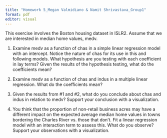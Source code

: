 ```yaml
---
title: "Homework 5_Megan Valmidiano & Namit Shrivastava_Group1"
format: pdf
editor: visual
---
```

This exercise involves the Boston housing dataset in ISLR2. Assume that we are interested
in median home values, medv.

1. Examine medv as a function of chas in a simple linear regression model with an intercept.
Notice the nature of chas for its use in this and following models. What hypothesis are you
testing with each coefficient in lay terms? Given the results of the hypothesis testing, what
do the coefficients mean?


2. Examine medv as a function of chas and indus in a multiple linear regression. What do the
coefficients mean?


3. Given the results from #1 and #2, what do you conclude about chas and indus in relation
to medv? Support your conclusion with a visualization.

4. You think that the proportion of non-retail business acres may have a different impact on
the expected average median home values in towns bordering the Charles River vs. those that
don’t. Fit a linear regression model with an interaction term to assess this. What do you
observe? Support your observations with a visualization.

